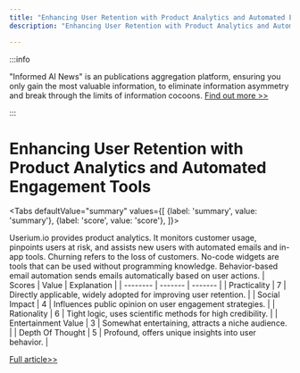 ```yaml
---
title: "Enhancing User Retention with Product Analytics and Automated Engagement Tools"
description: "Enhancing User Retention with Product Analytics and Automated Engagement Tools"

---
```



:::info

"Informed AI News" is an publications aggregation platform, ensuring you only gain the most valuable information, to eliminate information asymmetry and break through the limits of information cocoons.  [Find out more >>](/)

:::

# Enhancing User Retention with Product Analytics and Automated Engagement Tools


<Tabs
	defaultValue="summary"
	values={[
	{label: 'summary', value: 'summary'},
	{label: 'score', value: 'score'},
]}>
<TabItem value="summary">


Userium.io provides product analytics. It monitors customer usage, pinpoints users at risk, and assists new users with automated emails and in-app tools. Churning refers to the loss of customers. No-code widgets are tools that can be used without programming knowledge. Behavior-based email automation sends emails automatically based on user actions.
</TabItem>
<TabItem value="score">
	| Scores     | Value   | Explanation |
	| -------- | ------- | ------- |
	| Practicality  | 7    | Directly applicable, widely adopted for improving user retention.    |
	| Social Impact | 4     | Influences public opinion on user engagement strategies.    |
	| Rationality    | 6    | Tight logic, uses scientific methods for high credibility.    |
	| Entertainment Value    | 3    | Somewhat entertaining, attracts a niche audience.    |
	| Depth Of Thought    | 5    | Profound, offers unique insights into user behavior.    |
</TabItem>
</Tabs>

[Full article>>](https://www.producthunt.com/posts/userium-2)
